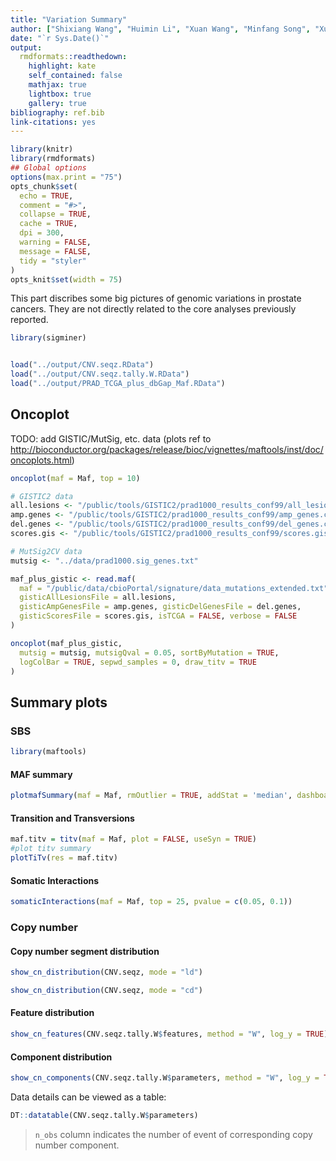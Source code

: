 ```yaml
---
title: "Variation Summary"
author: ["Shixiang Wang", "Huimin Li", "Xuan Wang", "Minfang Song", "Xue-Song Liu (Corresponding author)"]
date: "`r Sys.Date()`"
output:
  rmdformats::readthedown:
    highlight: kate
    self_contained: false
    mathjax: true
    lightbox: true
    gallery: true
bibliography: ref.bib
link-citations: yes
---
```


```r
library(knitr)
library(rmdformats)
## Global options
options(max.print = "75")
opts_chunk$set(
  echo = TRUE,
  comment = "#>",
  collapse = TRUE,
  cache = TRUE,
  dpi = 300,
  warning = FALSE,
  message = FALSE,
  tidy = "styler"
)
opts_knit$set(width = 75)
```

This part discribes some big pictures of genomic variations in prostate cancers.
They are not directly related to the core analyses previously reported.

```r
library(sigminer)


load("../output/CNV.seqz.RData")
load("../output/CNV.seqz.tally.W.RData")
load("../output/PRAD_TCGA_plus_dbGap_Maf.RData")
```


## Oncoplot


TODO: add GISTIC/MutSig, etc. data (plots ref to <http://bioconductor.org/packages/release/bioc/vignettes/maftools/inst/doc/oncoplots.html>) 

```r
oncoplot(maf = Maf, top = 10)
```

```r
# GISTIC2 data
all.lesions <- "/public/tools/GISTIC2/prad1000_results_conf99/all_lesions.conf_99.txt"
amp.genes <- "/public/tools/GISTIC2/prad1000_results_conf99/amp_genes.conf_99.txt"
del.genes <- "/public/tools/GISTIC2/prad1000_results_conf99/del_genes.conf_99.txt"
scores.gis <- "/public/tools/GISTIC2/prad1000_results_conf99/scores.gistic"

# MutSig2CV data
mutsig <- "../data/prad1000.sig_genes.txt"

maf_plus_gistic <- read.maf(
  maf = "/public/data/cbioPortal/signature/data_mutations_extended.txt",
  gisticAllLesionsFile = all.lesions,
  gisticAmpGenesFile = amp.genes, gisticDelGenesFile = del.genes,
  gisticScoresFile = scores.gis, isTCGA = FALSE, verbose = FALSE
)

oncoplot(maf_plus_gistic,
  mutsig = mutsig, mutsigQval = 0.05, sortByMutation = TRUE,
  logColBar = TRUE, sepwd_samples = 0, draw_titv = TRUE
)
```


## Summary plots

### SBS


```r
library(maftools)
```

#### MAF summary

```r
plotmafSummary(maf = Maf, rmOutlier = TRUE, addStat = 'median', dashboard = TRUE, titvRaw = FALSE, log_scale = TRUE)
```

#### Transition and Transversions

```r
maf.titv = titv(maf = Maf, plot = FALSE, useSyn = TRUE)
#plot titv summary
plotTiTv(res = maf.titv)
```

#### Somatic Interactions

```r
somaticInteractions(maf = Maf, top = 25, pvalue = c(0.05, 0.1))
```


### Copy number

#### Copy number segment distribution


```r
show_cn_distribution(CNV.seqz, mode = "ld")
```

```r
show_cn_distribution(CNV.seqz, mode = "cd")
```

#### Feature distribution

```r
show_cn_features(CNV.seqz.tally.W$features, method = "W", log_y = TRUE)
```

#### Component distribution

```r
show_cn_components(CNV.seqz.tally.W$parameters, method = "W", log_y = TRUE)
```

Data details can be viewed as a table:

```r
DT::datatable(CNV.seqz.tally.W$parameters)
```

> `n_obs` column indicates the number of event of corresponding copy number component.
